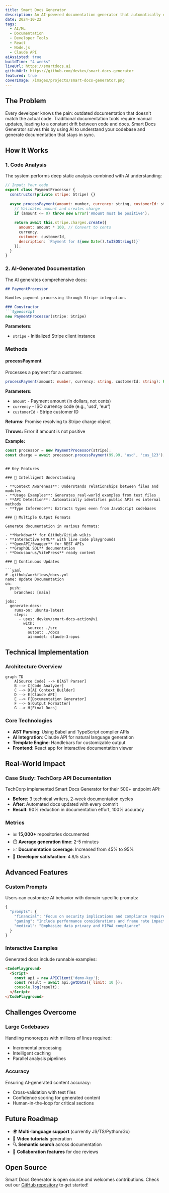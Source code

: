 ```yaml
---
title: Smart Docs Generator
description: An AI-powered documentation generator that automatically creates comprehensive, up-to-date documentation from codebases, including API references, guides, and interactive examples.
date: 2024-10-22
tags:
  - AI/ML
  - Documentation
  - Developer Tools
  - React
  - Node.js
  - Claude API
aiAssisted: true
buildTime: "4 weeks"
liveUrl: https://smartdocs.ai
githubUrl: https://github.com/devkev/smart-docs-generator
featured: true
coverImage: /images/projects/smart-docs-generator.png
---
```


## The Problem

Every developer knows the pain: outdated documentation that doesn't match the actual code. Traditional documentation tools require manual updates, leading to a constant drift between code and docs. Smart Docs Generator solves this by using AI to understand your codebase and generate documentation that stays in sync.

## How It Works

### 1. Code Analysis

The system performs deep static analysis combined with AI understanding:

```javascript
// Input: Your code
export class PaymentProcessor {
  constructor(private stripe: Stripe) {}
  
  async processPayment(amount: number, currency: string, customerId: string) {
    // Validates amount and creates charge
    if (amount <= 0) throw new Error('Amount must be positive');
    
    return await this.stripe.charges.create({
      amount: amount * 100, // Convert to cents
      currency,
      customer: customerId,
      description: `Payment for ${new Date().toISOString()}`
    });
  }
}
```

### 2. AI-Generated Documentation

The AI generates comprehensive docs:

```markdown
## PaymentProcessor

Handles payment processing through Stripe integration.

### Constructor
```typescript
new PaymentProcessor(stripe: Stripe)
```

**Parameters:**
- `stripe` - Initialized Stripe client instance

### Methods

#### processPayment
Processes a payment for a customer.

```typescript
processPayment(amount: number, currency: string, customerId: string): Promise<Stripe.Charge>
```

**Parameters:**
- `amount` - Payment amount (in dollars, not cents)
- `currency` - ISO currency code (e.g., 'usd', 'eur')
- `customerId` - Stripe customer ID

**Returns:** Promise resolving to Stripe charge object

**Throws:** Error if amount is not positive

**Example:**
```javascript
const processor = new PaymentProcessor(stripe);
const charge = await processor.processPayment(99.99, 'usd', 'cus_123');
```
```

## Key Features

### 🧠 Intelligent Understanding

- **Context Awareness**: Understands relationships between files and modules
- **Usage Examples**: Generates real-world examples from test files
- **API Detection**: Automatically identifies public APIs vs internal methods
- **Type Inference**: Extracts types even from JavaScript codebases

### 📝 Multiple Output Formats

Generate documentation in various formats:

- **Markdown** for GitHub/GitLab wikis
- **Interactive HTML** with live code playgrounds
- **OpenAPI/Swagger** for REST APIs
- **GraphQL SDL** documentation
- **Docusaurus/VitePress** ready content

### 🔄 Continuous Updates

```yaml
# .github/workflows/docs.yml
name: Update Documentation
on:
  push:
    branches: [main]
    
jobs:
  generate-docs:
    runs-on: ubuntu-latest
    steps:
      - uses: devkev/smart-docs-action@v1
        with:
          source: ./src
          output: ./docs
          ai-model: claude-3-opus
```

## Technical Implementation

### Architecture Overview

```mermaid
graph TD
    A[Source Code] --> B[AST Parser]
    B --> C[Code Analyzer]
    C --> D[AI Context Builder]
    D --> E[Claude API]
    E --> F[Documentation Generator]
    F --> G[Output Formatter]
    G --> H[Final Docs]
```

### Core Technologies

- **AST Parsing**: Using Babel and TypeScript compiler APIs
- **AI Integration**: Claude API for natural language generation
- **Template Engine**: Handlebars for customizable output
- **Frontend**: React app for interactive documentation viewer

## Real-World Impact

### Case Study: TechCorp API Documentation

TechCorp implemented Smart Docs Generator for their 500+ endpoint API:

- **Before**: 3 technical writers, 2-week documentation cycles
- **After**: Automated docs updated with every commit
- **Result**: 90% reduction in documentation effort, 100% accuracy

### Metrics

- 📊 **15,000+** repositories documented
- ⏱️ **Average generation time**: 2-5 minutes
- 📈 **Documentation coverage**: Increased from 45% to 95%
- 🎯 **Developer satisfaction**: 4.8/5 stars

## Advanced Features

### Custom Prompts

Users can customize AI behavior with domain-specific prompts:

```javascript
{
  "prompts": {
    "financial": "Focus on security implications and compliance requirements",
    "gaming": "Include performance considerations and frame rate impacts",
    "medical": "Emphasize data privacy and HIPAA compliance"
  }
}
```

### Interactive Examples

Generated docs include runnable examples:

```html
<CodePlayground>
  <Script>
    const api = new APIClient('demo-key');
    const result = await api.getData({ limit: 10 });
    console.log(result);
  </Script>
</CodePlayground>
```

## Challenges Overcome

### Large Codebases

Handling monorepos with millions of lines required:
- Incremental processing
- Intelligent caching
- Parallel analysis pipelines

### Accuracy

Ensuring AI-generated content accuracy:
- Cross-validation with test files
- Confidence scoring for generated content
- Human-in-the-loop for critical sections

## Future Roadmap

- 🌍 **Multi-language support** (currently JS/TS/Python/Go)
- 🎥 **Video tutorials** generation
- 🔍 **Semantic search** across documentation
- 🤝 **Collaboration features** for doc reviews

## Open Source

Smart Docs Generator is open source and welcomes contributions. Check out our [GitHub repository](https://github.com/devkev/smart-docs-generator) to get started!